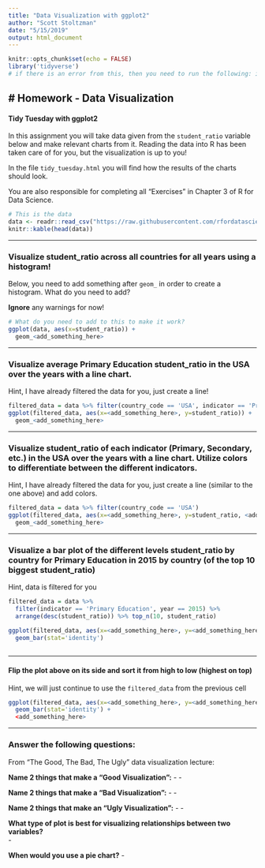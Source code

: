 ```yaml
---
title: "Data Visualization with ggplot2"
author: "Scott Stoltzman"
date: "5/15/2019"
output: html_document
---
```


```r
knitr::opts_chunk$set(echo = FALSE)
library('tidyverse')
# if there is an error from this, then you need to run the following: install.packages('tidyverse')
```


# Homework - Data Visualization  
-----
#### Tidy Tuesday with ggplot2  


In this assignment you will take data given from the `student_ratio` variable below and make relevant charts from it. Reading the data into R has been taken care of for you, but the visualization is up to you!

In the file `tidy_tuesday.html` you will find how the results of the charts should look.

You are also responsible for completing all "Exercises" in Chapter 3 of R for Data Science. 

```r
# This is the data
data <- readr::read_csv("https://raw.githubusercontent.com/rfordatascience/tidytuesday/master/data/2019/2019-05-07/student_teacher_ratio.csv")
knitr::kable(head(data))
```


----

### Visualize student_ratio across all countries for all years using a histogram!  

Below, you need to add something after `geom_` in order to create a histogram. What do you need to add?

**Ignore** any warnings for now!

```r
# What do you need to add to this to make it work?
ggplot(data, aes(x=student_ratio)) + 
  geom_<add_something_here>
```

----

### Visualize average Primary Education student_ratio in the USA over the years with a line chart.  

Hint, I have already filtered the data for you, just create a line!


```r
filtered_data = data %>% filter(country_code == 'USA', indicator == 'Primary Education')
ggplot(filtered_data, aes(x=<add_something_here>, y=student_ratio)) + 
  geom_<add_something_here>
```

----

### Visualize student_ratio of each indicator (Primary, Secondary, etc.) in the USA over the years with a line chart. Utilize colors to differentiate between the different indicators.  

Hint, I have already filtered the data for you, just create a line (similar to the one above) and add colors.

```r
filtered_data = data %>% filter(country_code == 'USA')
ggplot(filtered_data, aes(x=<add_something_here>, y=student_ratio, <add_something_here>)) +
  geom_<add_something_here>
```


----

### Visualize a bar plot of the different levels student_ratio by country for Primary Education in 2015 by country (of the top 10 biggest student_ratio)  

Hint, data is filtered for you


```r
filtered_data = data %>% 
  filter(indicator == 'Primary Education', year == 2015) %>%
  arrange(desc(student_ratio)) %>% top_n(10, student_ratio)

ggplot(filtered_data, aes(x=<add_something_here>, y=<add_something_here>)) + 
  geom_bar(stat='identity')
  
```

----

#### Flip the plot above on its side and sort it from high to low (highest on top)  

Hint, we will just continue to use the `filtered_data` from the previous cell

```r
ggplot(filtered_data, aes(x=<add_something_here>, y=<add_something_here>)) + 
  geom_bar(stat='identity') + 
  <add_something_here>
```

----

### Answer the following questions:  

From "The Good, The Bad, The Ugly" data visualization lecture:  

**Name 2 things that make a "Good Visualization":**
  - 
  - 
    
  
**Name 2 things that make a "Bad Visualization":**
  - 
  - 
  

**Name 2 things that make an "Ugly Visualization":**
  - 
  - 
  
**What type of plot is best for visualizing relationships between two variables?**  
  - 


**When would you use a pie chart?**
  - 

